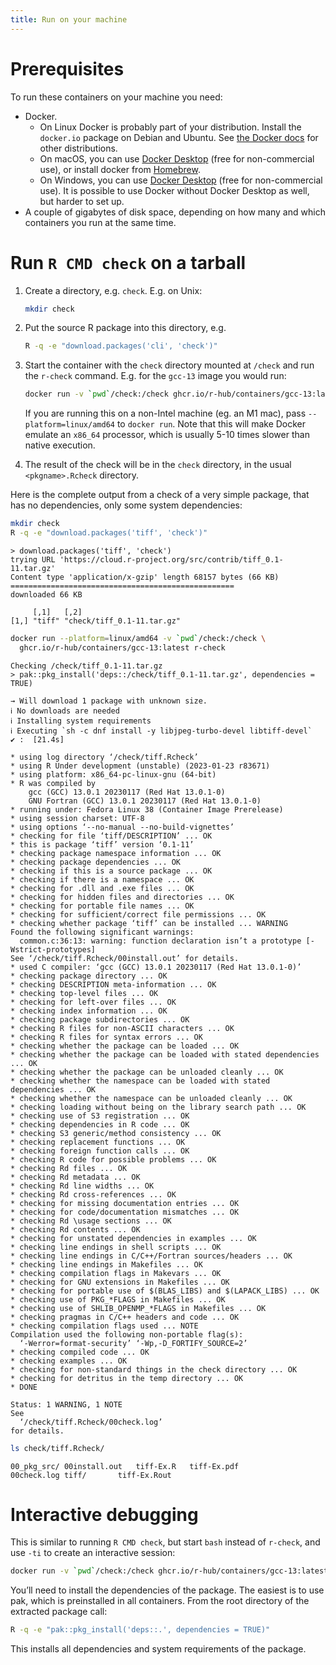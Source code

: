 ```yaml
---
title: Run on your machine
---
```


# Prerequisites

To run these containers on your machine you need:

* Docker.
  - On Linux Docker is probably part of your distribution. Install the
    `docker.io` package on Debian and Ubuntu.
    See [the Docker docs](https://docs.docker.com/engine/install/) for
    other distributions.
  - On macOS, you can use
    [Docker Desktop](https://docs.docker.com/get-docker/) (free for
    non-commercial use), or install docker from
    [Homebrew](https://brew.sh/).
  - On Windows, you can use
    [Docker Desktop](https://docs.docker.com/get-docker/) (free for
    non-commercial use). It is possible to use Docker without Docker
    Desktop as well, but harder to set up.
* A couple of gigabytes of disk space, depending on how many and which
  containers you run at the same time.


# Run `R CMD check` on a tarball

1. Create a directory, e.g. `check`. E.g. on Unix:
   ```sh
   mkdir check
   ```
2. Put the source R package into this directory, e.g.
   ```sh
   R -q -e "download.packages('cli', 'check')"
   ```
3. Start the container with the `check` directory mounted at `/check` and
   run the `r-check` command. E.g. for the `gcc-13` image you would run:
   ```sh
   docker run -v `pwd`/check:/check ghcr.io/r-hub/containers/gcc-13:latest r-check
   ```
   If you are running this on a non-Intel machine (eg. an M1 mac), pass
   `--platform=linux/amd64` to `docker run`. Note that this will make
   Docker emulate an `x86_64` processor, which is usually 5-10 times
   slower than native execution.
4. The result of the check will be in the `check` directory, in the usual
   `<pkgname>.Rcheck` directory.

Here is the complete output from a check of a very simple package, that
has no dependencies, only some system dependencies:

```sh
mkdir check
R -q -e "download.packages('tiff', 'check')"
```

```
> download.packages('tiff', 'check')
trying URL 'https://cloud.r-project.org/src/contrib/tiff_0.1-11.tar.gz'
Content type 'application/x-gzip' length 68157 bytes (66 KB)
==================================================
downloaded 66 KB

     [,1]   [,2]
[1,] "tiff" "check/tiff_0.1-11.tar.gz"
```

```sh
docker run --platform=linux/amd64 -v `pwd`/check:/check \
  ghcr.io/r-hub/containers/gcc-13:latest r-check
```

```
Checking /check/tiff_0.1-11.tar.gz
> pak::pkg_install('deps::/check/tiff_0.1-11.tar.gz', dependencies = TRUE)

→ Will download 1 package with unknown size.
ℹ No downloads are needed
ℹ Installing system requirements
ℹ Executing `sh -c dnf install -y libjpeg-turbo-devel libtiff-devel`
✔ :  [21.4s]

* using log directory ‘/check/tiff.Rcheck’
* using R Under development (unstable) (2023-01-23 r83671)
* using platform: x86_64-pc-linux-gnu (64-bit)
* R was compiled by
    gcc (GCC) 13.0.1 20230117 (Red Hat 13.0.1-0)
    GNU Fortran (GCC) 13.0.1 20230117 (Red Hat 13.0.1-0)
* running under: Fedora Linux 38 (Container Image Prerelease)
* using session charset: UTF-8
* using options ‘--no-manual --no-build-vignettes’
* checking for file ‘tiff/DESCRIPTION’ ... OK
* this is package ‘tiff’ version ‘0.1-11’
* checking package namespace information ... OK
* checking package dependencies ... OK
* checking if this is a source package ... OK
* checking if there is a namespace ... OK
* checking for .dll and .exe files ... OK
* checking for hidden files and directories ... OK
* checking for portable file names ... OK
* checking for sufficient/correct file permissions ... OK
* checking whether package ‘tiff’ can be installed ... WARNING
Found the following significant warnings:
  common.c:36:13: warning: function declaration isn’t a prototype [-Wstrict-prototypes]
See ‘/check/tiff.Rcheck/00install.out’ for details.
* used C compiler: ‘gcc (GCC) 13.0.1 20230117 (Red Hat 13.0.1-0)’
* checking package directory ... OK
* checking DESCRIPTION meta-information ... OK
* checking top-level files ... OK
* checking for left-over files ... OK
* checking index information ... OK
* checking package subdirectories ... OK
* checking R files for non-ASCII characters ... OK
* checking R files for syntax errors ... OK
* checking whether the package can be loaded ... OK
* checking whether the package can be loaded with stated dependencies ... OK
* checking whether the package can be unloaded cleanly ... OK
* checking whether the namespace can be loaded with stated dependencies ... OK
* checking whether the namespace can be unloaded cleanly ... OK
* checking loading without being on the library search path ... OK
* checking use of S3 registration ... OK
* checking dependencies in R code ... OK
* checking S3 generic/method consistency ... OK
* checking replacement functions ... OK
* checking foreign function calls ... OK
* checking R code for possible problems ... OK
* checking Rd files ... OK
* checking Rd metadata ... OK
* checking Rd line widths ... OK
* checking Rd cross-references ... OK
* checking for missing documentation entries ... OK
* checking for code/documentation mismatches ... OK
* checking Rd \usage sections ... OK
* checking Rd contents ... OK
* checking for unstated dependencies in examples ... OK
* checking line endings in shell scripts ... OK
* checking line endings in C/C++/Fortran sources/headers ... OK
* checking line endings in Makefiles ... OK
* checking compilation flags in Makevars ... OK
* checking for GNU extensions in Makefiles ... OK
* checking for portable use of $(BLAS_LIBS) and $(LAPACK_LIBS) ... OK
* checking use of PKG_*FLAGS in Makefiles ... OK
* checking use of SHLIB_OPENMP_*FLAGS in Makefiles ... OK
* checking pragmas in C/C++ headers and code ... OK
* checking compilation flags used ... NOTE
Compilation used the following non-portable flag(s):
  ‘-Werror=format-security’ ‘-Wp,-D_FORTIFY_SOURCE=2’
* checking compiled code ... OK
* checking examples ... OK
* checking for non-standard things in the check directory ... OK
* checking for detritus in the temp directory ... OK
* DONE

Status: 1 WARNING, 1 NOTE
See
  ‘/check/tiff.Rcheck/00check.log’
for details.
```

```sh
ls check/tiff.Rcheck/
```

```
00_pkg_src/	00install.out	tiff-Ex.R	tiff-Ex.pdf
00check.log	tiff/		tiff-Ex.Rout
```


# Interactive debugging

This is similar to running `R CMD check`, but start `bash` instead of
`r-check`, and use `-ti` to create an interactive session:
```sh
docker run -v `pwd`/check:/check ghcr.io/r-hub/containers/gcc-13:latest bash
```

You'll need to install the dependencies of the package. The easiest is to
use pak, which is preinstalled in all containers. From the root directory
of the extracted package call:
```sh
R -q -e "pak::pkg_install('deps::.', dependencies = TRUE)"
```
This installs all dependencies and system requirements of the package.
